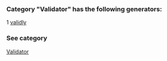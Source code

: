 ### Category "Validator" has the following generators:

   1 [validly](/docs/validly)

### See category

[Validator](/docs/Categories/Validator)
